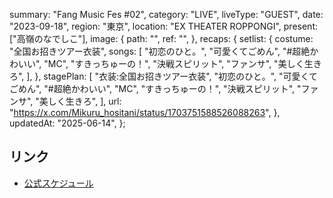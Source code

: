   summary: "Fang Music Fes #02",
  category: "LIVE",
  liveType: "GUEST",
  date: "2023-09-18",
  region: "東京",
  location: "EX THEATER ROPPONGI",
  present: ["高嶺のなでしこ"],
  image: {
    path: "",
    ref: "",
  },
  recaps: {
    setlist: {
      costume: "全国お招きツアー衣装",
      songs: [
        "初恋のひと。",
        "可愛くてごめん",
        "#超絶かわいい",
        "MC",
        "すきっちゅーの！",
        "決戦スピリット",
        "ファンサ",
        "美しく生きろ",
      ],
    },
    stagePlan: [
      "衣装:全国お招きツアー衣装",
      "初恋のひと。",
      "可愛くてごめん",
      "#超絶かわいい",
      "MC",
      "すきっちゅーの！",
      "決戦スピリット",
      "ファンサ",
      "美しく生きろ",
    ],
    url: "https://x.com/Mikuru_hositani/status/1703751588526088263",
  },
  updatedAt: "2025-06-14",
};

## リンク

- [公式スケジュール](https://takanenonadeshiko.jp/?p=1285)
